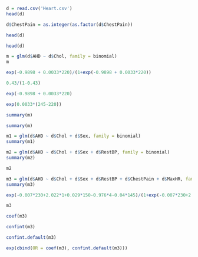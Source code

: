 

```{r}
d = read.csv('Heart.csv')
head(d)
```

```{r}
d$ChestPain = as.integer(as.factor(d$ChestPain))
```

```{r}
head(d)
```


```{r}
head(d)
```


```{r}
m = glm(d$AHD ~ d$Chol, family = binomial)
m
```

```{r}
exp(-0.9898 + 0.0033*220)/(1+exp(-0.9898 + 0.0033*220))
```

```{r}
0.43/(1-0.43)
```

```{r}
exp(-0.9898 + 0.0033*220)
```

```{r}
exp(0.0033*(245-220))
```


```{r}
summary(m)
```

```{r}
summary(m)
```


```{r}
m1 = glm(d$AHD ~ d$Chol + d$Sex, family = binomial)
summary(m1)
```

```{r}
m2 = glm(d$AHD ~ d$Chol + d$Sex + d$RestBP, family = binomial)
summary(m2)
```

```{r}
m2
```


```{r}
m3 = glm(d$AHD ~ d$Chol + d$Sex + d$RestBP + d$ChestPain + d$MaxHR, family = binomial)
summary(m3)
```

```{r}
exp(-0.007*230+2.022*1+0.029*150-0.976*4-0.04*145)/(1+exp(-0.007*230+2.022*1+0.029*150-0.976*4-0.04*145))
```


```{r}
m3
```


```{r}
coef(m3)
```

```{r}
confint(m3)
```

```{r}
confint.default(m3)
```

```{r}
exp(cbind(OR = coef(m3), confint.default(m3)))
```


